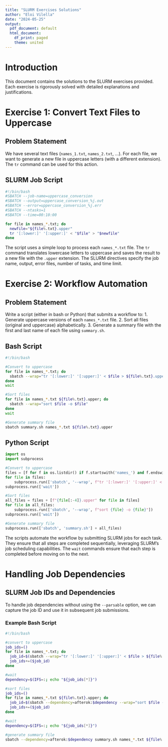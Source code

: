 ```yaml
---
title: "SLURM Exercises Solutions"
author: "Eloi Vilella"
date: "2024-05-25"
output:
  pdf_document: default
  html_document:
    df_print: paged
    theme: united
---
```


# Introduction

This document contains the solutions to the SLURM exercises provided. Each exercise is rigorously solved with detailed explanations and justifications.

# Exercise 1: Convert Text Files to Uppercase

## Problem Statement

We have several text files (`names_1.txt`, `names_2.txt`, …). For each file, we want to generate a new file in uppercase letters (with a different extension). The `tr` command can be used for this action.

## SLURM Job Script

```bash
#!/bin/bash
#SBATCH --job-name=uppercase_conversion
#SBATCH --output=uppercase_conversion_%j.out
#SBATCH --error=uppercase_conversion_%j.err
#SBATCH --ntasks=1
#SBATCH --time=00:10:00

for file in names_*.txt; do
  newfile="${file%.txt}.upper"
  tr '[:lower:]' '[:upper:]' < "$file" > "$newfile"
done
```

The script uses a simple loop to process each `names_*.txt` file. The `tr` command translates lowercase letters to uppercase and saves the result to a new file with the `.upper` extension. The SLURM directives specify the job name, output, error files, number of tasks, and time limit.

# Exercise 2: Workflow Automation

## Problem Statement

Write a script (either in bash or Python) that submits a workflow to:
1. Generate uppercase versions of each `names_*.txt` file.
2. Sort all files (original and uppercase) alphabetically.
3. Generate a summary file with the first and last name of each file using `summary.sh`.

## Bash Script

```bash
#!/bin/bash

#Convert to uppercase 
for file in names_*.txt; do
  sbatch --wrap="tr '[:lower:]' '[:upper:]' < $file > ${file%.txt}.upper"
done
wait

#Sort files
for file in names_*.txt ${file%.txt}.upper; do
  sbatch --wrap="sort $file -o $file"
done
wait

#Generate summary file
sbatch summary.sh names_*.txt ${file%.txt}.upper
```

## Python Script

```python
import os
import subprocess

#Convert to uppercase
files = [f for f in os.listdir() if f.startswith('names_') and f.endswith('.txt')]
for file in files:
    subprocess.run(['sbatch', '--wrap', f"tr '[:lower:]' '[:upper:]' < {file} > {file[:-4]}.upper"])
subprocess.run(['wait'])

#Sort files
all_files = files + [f"{file[:-4]}.upper" for file in files]
for file in all_files:
    subprocess.run(['sbatch', '--wrap', f"sort {file} -o {file}"])
subprocess.run(['wait'])

#Generate summary file
subprocess.run(['sbatch', 'summary.sh'] + all_files)
```

The scripts automate the workflow by submitting SLURM jobs for each task. They ensure that all steps are completed sequentially, leveraging SLURM's job scheduling capabilities. The `wait` commands ensure that each step is completed before moving on to the next.

# Handling Job Dependencies

## SLURM Job IDs and Dependencies

To handle job dependencies without using the `--parsable` option, we can capture the job ID and use it in subsequent job submissions.

### Example Bash Script

```bash
#!/bin/bash

#convert to uppercase
job_ids=()
for file in names_*.txt; do
  job_id=$(sbatch --wrap="tr '[:lower:]' '[:upper:]' < $file > ${file%.txt}.upper" | cut -d ' ' -f 4)
  job_ids+=($job_id)
done

#wait
dependency=$(IFS=:; echo "${job_ids[*]}")

#sort files
job_ids=()
for file in names_*.txt ${file%.txt}.upper; do
  job_id=$(sbatch --dependency=afterok:$dependency --wrap="sort $file -o $file" | cut -d ' ' -f 4)
  job_ids+=($job_id)
done

#wait
dependency=$(IFS=:; echo "${job_ids[*]}")

#generate summary file
sbatch --dependency=afterok:$dependency summary.sh names_*.txt ${file%.txt}.upper
```


